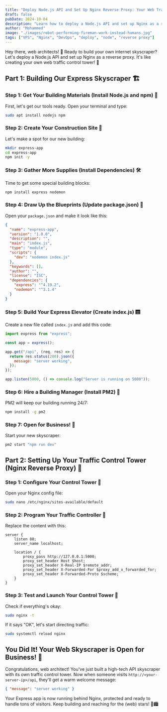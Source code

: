 ```yaml
---
title: "Deploy Node.js API and Set Up Nginx Reverse Proxy: Your Web Traffic Control Tower! 🚦"
draft: false
pubDate: 2024-10-04
description: "Learn how to deploy a Node.js API and set up Nginx as a reverse proxy. This fun guide will show you how to create a simple Express app and configure Nginx to be your website's traffic controller. Perfect for aspiring web architects! 🏗️🌐"
author: "Mohammed"
image: "./images/robot-performing-fireman-work-instead-humans.jpg"
tags: ["VPS", "Nginx", "DevOps", "deploy", "node", "reverse proxy"]
---
```


Hey there, web architects! 👋 Ready to build your own internet skyscraper? Let's deploy a Node.js API and set up Nginx as a reverse proxy. It's like creating your own web traffic control tower! 🏢

## Part 1: Building Our Express Skyscraper 🏗️

### Step 1: Get Your Building Materials (Install Node.js and npm) 🧱

First, let's get our tools ready. Open your terminal and type:

```bash
sudo apt install nodejs npm
```

### Step 2: Create Your Construction Site 🚧

Let's make a spot for our new building:

```bash
mkdir express-app
cd express-app
npm init -y
```

### Step 3: Gather More Supplies (Install Dependencies) 🛠️

Time to get some special building blocks:

```bash
npm install express nodemon
```

### Step 4: Draw Up the Blueprints (Update package.json) 📝

Open your `package.json` and make it look like this:

```json
{
  "name": "express-app",
  "version": "1.0.0",
  "description": "",
  "main": "index.js",
  "type": "module",
  "scripts": {
    "dev": "nodemon index.js"
  },
  "keywords": [],
  "author": "",
  "license": "ISC",
  "dependencies": {
    "express": "^4.19.2",
    "nodemon": "^3.1.4"
  }
}
```

### Step 5: Build Your Express Elevator (Create index.js) 🛗

Create a new file called `index.js` and add this code:

```javascript
import express from "express";

const app = express();

app.get("/api", (req, res) => {
  return res.status(200).json({
    message: "server working",
  });
});

app.listen(5000, () => console.log("Server is running on 5000"));
```

### Step 6: Hire a Building Manager (Install PM2) 👷

PM2 will keep our building running 24/7:

```bash
npm install -g pm2
```

### Step 7: Open for Business! 🎉

Start your new skyscraper:

```bash
pm2 start "npm run dev"
```

## Part 2: Setting Up Your Traffic Control Tower (Nginx Reverse Proxy) 🗼

### Step 1: Configure Your Control Tower 🔧

Open your Nginx config file:

```bash
sudo nano /etc/nginx/sites-available/default
```

### Step 2: Program Your Traffic Controller 🚦

Replace the content with this:

```nginx
server {
    listen 80;
    server_name localhost;

    location / {
        proxy_pass http://127.0.0.1:5000;
        proxy_set_header Host $host;
        proxy_set_header X-Real-IP $remote_addr;
        proxy_set_header X-Forwarded-For $proxy_add_x_forwarded_for;
        proxy_set_header X-Forwarded-Proto $scheme;
    }
}
```

### Step 3: Test and Launch Your Control Tower 🚀

Check if everything's okay:

```bash
sudo nginx -t
```

If it says "OK", let's start directing traffic:

```bash
sudo systemctl reload nginx
```

## You Did It! Your Web Skyscraper is Open for Business! 🎊

Congratulations, web architect! You've just built a high-tech API skyscraper with its own traffic control tower. Now when someone visits `http://<your-server-ip>/api`, they'll get a warm welcome message:

```json
{ "message": "server working" }
```

Your Express app is now running behind Nginx, protected and ready to handle tons of visitors. Keep building and reaching for the (web) stars! 🌟🏙️
